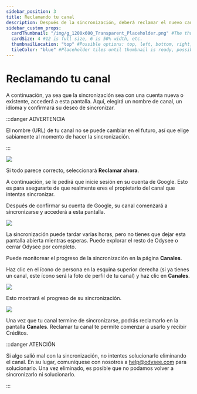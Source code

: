 ---
sidebar_position: 3
title: Reclamando tu canal
description: Después de la sincronización, deberá reclamar el nuevo canal.
sidebar_custom_props:
  cardThumbnail: "/img/g_1200x600_Transparent_Placeholder.png" #The thumbnail on the category card.
  cardSize: 4 #12 is full size, 6 is 50% width, etc.
  thumbnailLocation: "top" #Possible options: top, left, bottom, right, none
  tileColor: "blue" #Placeholder tiles until thumbnail is ready, possible options: blue, cream, darkpurple, lightpurple, mauve, orange, pink, none
---

# Reclamando tu canal

A continuación, ya sea que la sincronización sea con una cuenta nueva o existente, accederá a esta pantalla. Aquí, elegirá un nombre de canal, un idioma y confirmará su deseo de sincronizar.

:::danger ADVERTENCIA

El nombre (URL) de tu canal no se puede cambiar en el futuro, así que elige sabiamente al momento de hacer la sincronización.

:::

![](/img/es/image_38.png)

Si todo parece correcto, seleccionará **Reclamar ahora**.

A continuación, se le pedirá que inicie sesión en su cuenta de Google. Esto es para asegurarte de que realmente eres el propietario del canal que intentas sincronizar.

Después de confirmar su cuenta de Google, su canal comenzará a sincronizarse y accederá a esta pantalla.

![](/img/es/image_39.png)

La sincronización puede tardar varias horas, pero no tienes que dejar esta pantalla abierta mientras esperas. Puede explorar el resto de Odysee o cerrar Odysee por completo.

Puede monitorear el progreso de la sincronización en la página **Canales**.

Haz clic en el ícono de persona en la esquina superior derecha (si ya tienes un canal, este ícono será la foto de perfil de tu canal) y haz clic en **Canales**.

![](/img/es/image_40.png)

Esto mostrará el progreso de su sincronización.

![](/img/es/image_41.png)

Una vez que tu canal termine de sincronizarse, podrás reclamarlo en la pantalla **Canales**. Reclamar tu canal te permite comenzar a usarlo y recibir Créditos.

:::danger ATENCIÓN

Si algo salió mal con la sincronización, no intentes solucionarlo eliminando el canal. En su lugar, comuníquese con nosotros a help@odysee.com para solucionarlo. Una vez eliminado, es posible que no podamos volver a sincronizarlo ni solucionarlo.

:::